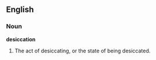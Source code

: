 ==English==

===Noun===

'''desiccation'''

#The act of desiccating, or the state of being desiccated.